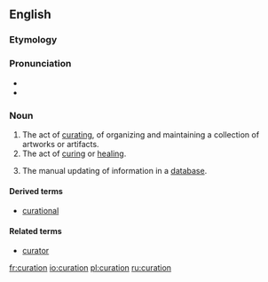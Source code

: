 ==English==
===Etymology===

{{suffix|curate|ion}}
===Pronunciation===

*{{IPA|kjəˈɹeɪʃən}}
*{{rhymes|eɪʃən}}
===Noun===
{{en-noun}}
{{wikipedia}}

# The act of [[curate|curating]], of organizing and maintaining a collection of artworks or artifacts.
# The act of [[cure|curing]] or [[heal]]ing.
# {{databases}} The manual updating of information in a [[database]].

====Derived terms====
* [[curational]]

====Related terms====
* [[curator]]

[[fr:curation]]
[[io:curation]]
[[pl:curation]]
[[ru:curation]]
